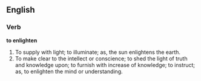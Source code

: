 ==English==

===Verb===

'''to enlighten'''

#To supply with light; to illuminate; as, the sun enlightens the earth.
#To make clear to the intellect or conscience; to shed the light of truth and knowledge upon; to furnish with increase of knowledge; to instruct; as, to enlighten the mind or understanding.